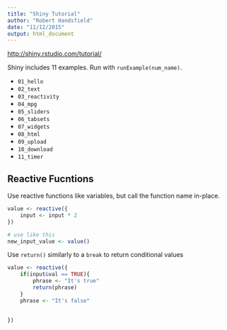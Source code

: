```yaml
---
title: "Shiny Tutorial"
author: "Robert Handsfield"
date: "11/12/2015"
output: html_document
---
```


[http://shiny.rstudio.com/tutorial/](http://shiny.rstudio.com/tutorial/)

Shiny includes 11 examples. Run with `runExample(num_name)`.

* `01_hello`
* `02_text`
* `03_reactivity`
* `04_mpg`
* `05_sliders`
* `06_tabsets`
* `07_widgets`
* `08_html`
* `09_upload`
* `10_download`
* `11_timer`


## Reactive Fucntions
Use reactive functions like variables, but call the function name in-place.
```r

value <- reactive({
	input <- input * 2
})

# use like this
new_input_value <- value()
```

Use `return()` similarly to a `break` to return conditional values

```r

value <- reactive({
	if(input&val == TRUE){
		phrase <- "It's true"
		return(phrase)
	}
	phrase <- "It's false"
	
	
})
```

